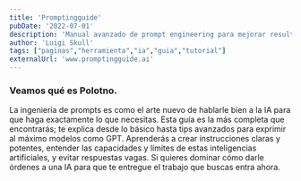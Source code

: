 ```yaml
---
title: 'Promptingguide'
pubDate: '2022-07-01'
description: 'Manual avanzado de prompt engineering para mejorar resultados con inteligencia artificial.'
author: 'Luigi Skull'
tags: ["paginas","herramienta","ia","guia","tutorial"]
externalUrl: 'www.promptingguide.ai' 
---
```



### Veamos qué es Polotno.


La ingeniería de prompts es como el arte nuevo de hablarle bien a la IA para que haga exactamente lo que necesitas. Esta guía es la más completa que encontrarás; te explica desde lo básico hasta tips avanzados para exprimir al máximo modelos como GPT. Aprenderás a crear instrucciones claras y potentes, entender las capacidades y límites de estas inteligencias artificiales, y evitar respuestas vagas. Si quieres dominar cómo darle órdenes a una IA para que te entregue el trabajo que buscas
entra ahora.